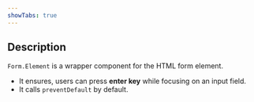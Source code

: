 ```yaml
---
showTabs: true
---
```


## Description

`Form.Element` is a wrapper component for the HTML form element.

- It ensures, users can press **enter key** while focusing on an input field.
- It calls `preventDefault` by default.
